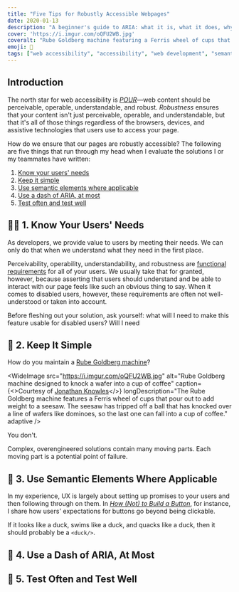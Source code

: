 ```yaml
---
title: "Five Tips for Robustly Accessible Webpages"
date: 2020-01-13
description: "A beginner's guide to ARIA: what it is, what it does, why you should use it... and when you shouldn't."
cover: 'https://i.imgur.com/oQFU2WB.jpg'
coveralt: "Rube Goldberg machine featuring a Ferris wheel of cups that pour out to add weight to a seesaw. The seesaw has tripped off a ball that has knocked over a line of wafers like dominoes, so the last one can fall into a cup of coffee."
emoji: 🎡
tags: ["web accessibility", "accessibility", "web development", "semantics", "aria"]
---
```


## Introduction

The north star for web accessibility is [<dfn>POUR</dfn>](https://www.w3.org/WAI/fundamentals/accessibility-principles/)—web content should be perceivable, operable, understandable, and robust. <dfn>Robustness</dfn> ensures that your content isn't just perceivable, operable, and understandable, but that it's all of those things regardless of the browsers, devices, and assistive technologies that users use to access your page.

How do we ensure that our pages are robustly accessible? The following are five things that run through my head when I evaluate the solutions I or my teammates have written:

1. [Know your users' needs](#1-know-your-users-needs)
2. [Keep it simple](#2-keep-it-simple)
3. [Use semantic elements where applicable](#3-use-semantic-elements-where-applicable)
4. [Use a dash of ARIA, at most](#4-use-a-dash-of-aria-at-most)
5. [Test often and test well](#5-test-often-and-test-well)

## 👩‍🦯 1. Know Your Users' Needs

<!-- Does your solution meet users' needs? Does it provide value to your users?

The principles of POUR are functional requirements for all of your users. _Everyone_ who navigates your page expects to perceive, operate, and understand its contents, regardless of their browsers or platforms. For nondisabled users, these functional requirements are usually taken for granted. When it comes to disabled users, these requirements are often not well-understood or taken into account.

Creating robustly perceivable, operable, and understandable pages is the cornerstone of web accessibility.  -->

As developers, we provide value to users by meeting their needs. We can only do that when we understand what they need in the first place.

Perceivability, operability, understandability, and robustness are [functional requirements](https://www.altexsoft.com/blog/business/functional-and-non-functional-requirements-specification-and-types/#functional-requirements-and-their-specifications) for all of your users. We usually take that for granted, however, because asserting that users should understand and be able to interact with our page feels like such an obvious thing to say. When it comes to disabled users, however, these requirements are often not well-understood or taken into account.

Before fleshing out your solution, ask yourself: what will I need to make this feature usable for disabled users? Will I need 

## 🎡 2. Keep It Simple

How do you maintain a [Rube Goldberg machine](https://en.wikipedia.org/wiki/Rube_Goldberg_machine)?

<WideImage
    src="https://i.imgur.com/oQFU2WB.jpg"
    alt="Rube Goldberg machine designed to knock a wafer into a cup of coffee"
    caption={<>Courtesy of <a href="https://www.behance.net/gallery/54891091/Complex-Simplicity">Jonathan Knowles</a></>}
    longDescription="The Rube Goldberg machine features a Ferris wheel of cups that pour out to add weight to a seesaw. The seesaw has tripped off a ball that has knocked over a line of wafers like dominoes, so the last one can fall into a cup of coffee."
    adaptive
/>

You don't.

Complex, overengineered solutions contain many moving parts. Each moving part is a potential point of failure.

## 🦆 3. Use Semantic Elements Where Applicable

In my experience, UX is largely about setting up promises to your users and then following through on them. In [_How (Not) to Build a Button_](https://blog.benmyers.dev/clickable-divs/), for instance, I share how users' expectations for buttons go beyond being clickable.

If it looks like a duck, swims like a duck, and quacks like a duck, then it should probably be a `<duck/>`.

## 🧂 4. Use a Dash of ARIA, At Most

## 🧪 5. Test Often and Test Well